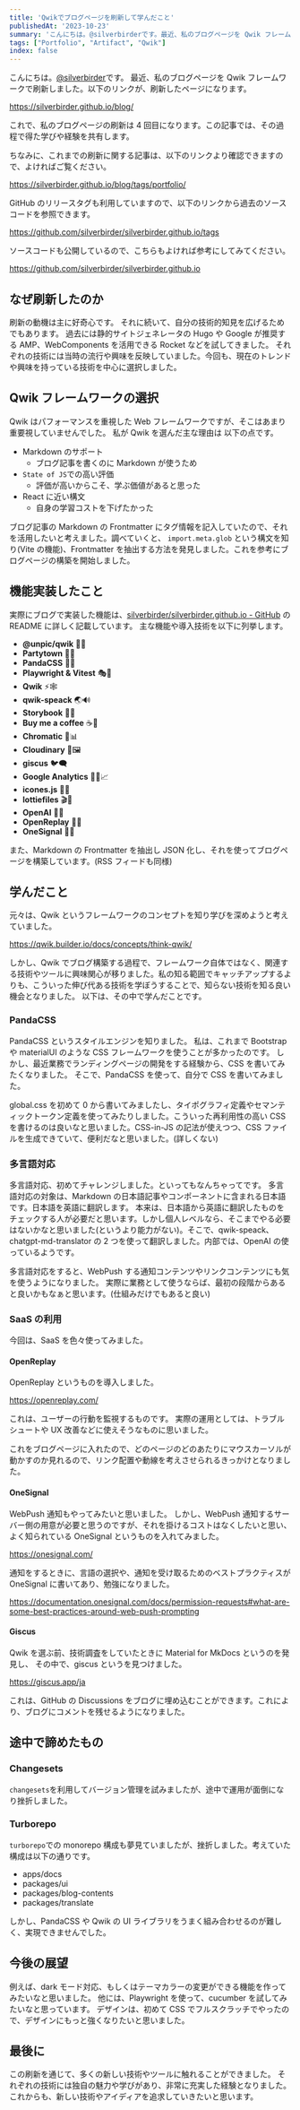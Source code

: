 ```yaml
---
title: 'Qwikでブログページを刷新して学んだこと'
publishedAt: '2023-10-23'
summary: 'こんにちは。@silverbirderです。最近、私のブログページを Qwik フレームワークで刷新しました。以下のリンクが、刷新したページになります。'
tags: ["Portfolio", "Artifact", "Qwik"]
index: false
---
```


こんにちは。[@silverbirder](https://x.com/silverbirder)です。
最近、私のブログページを Qwik フレームワークで刷新しました。以下のリンクが、刷新したページになります。

https://silverbirder.github.io/blog/

これで、私のブログページの刷新は 4 回目になります。この記事では、その過程で得た学びや経験を共有します。

ちなみに、これまでの刷新に関する記事は、以下のリンクより確認できますので、よければご覧ください。

https://silverbirder.github.io/blog/tags/portfolio/

GitHub のリリースタグも利用していますので、以下のリンクから過去のソースコードを参照できます。

https://github.com/silverbirder/silverbirder.github.io/tags

ソースコードも公開しているので、こちらもよければ参考にしてみてください。

https://github.com/silverbirder/silverbirder.github.io

## なぜ刷新したのか

刷新の動機は主に好奇心です。
それに続いて、自分の技術的知見を広げるためでもあります。
過去には静的サイトジェネレータの Hugo や Google が推奨する AMP、WebComponents を活用できる Rocket などを試してきました。
それぞれの技術には当時の流行や興味を反映していました。今回も、現在のトレンドや興味を持っている技術を中心に選択しました。

## Qwik フレームワークの選択

Qwik はパフォーマンスを重視した Web フレームワークですが、そこはあまり重要視していませんでした。
私が Qwik を選んだ主な理由は 以下の点です。

- Markdown のサポート
  - ブログ記事を書くのに Markdown が使うため
- `State of JS`での高い評価
  - 評価が高いからこそ、学ぶ価値があると思った
- React に近い構文
  - 自身の学習コストを下げたかった

ブログ記事の Markdown の Frontmatter にタグ情報を記入していたので、それを活用したいと考えました。調べていくと、 `import.meta.glob` という構文を知り(Vite の機能)、Frontmatter を抽出する方法を発見しました。これを参考にブログページの構築を開始しました。

## 機能実装したこと

実際にブログで実装した機能は、[silverbirder/silverbirder.github.io - GitHub](https://github.com/silverbirder/silverbirder.github.io) の README に詳しく記載しています。
主な機能や導入技術を以下に列挙します。

- **@unpic/qwik** 🚀📸
- **Partytown** 🥳🌐
- **PandaCSS** 🐼💃
- **Playwright & Vitest** 🎭🔬
- **Qwik** ⚡🕸️
- **qwik-speack** 🌏🔊
- **Storybook** 📓🌟
- **Buy me a coffee** ☕💖
- **Chromatic** 🌈📊
- **Cloudinary** 🌌🖼️
- **giscus** 🐦🗨️
- **Google Analytics** 🕵️‍♂️📈
- **icones.js** 📌🌈
- **lottiefiles** 🎬📁
- **OpenAI** 🧠🌐
- **OpenReplay** 🎥🔄
- **OneSignal** 📡💌

また、Markdown の Frontmatter を抽出し JSON 化し、それを使ってブログページを構築しています。(RSS フィードも同様)

## 学んだこと

元々は、Qwik というフレームワークのコンセプトを知り学びを深めようと考えていました。

https://qwik.builder.io/docs/concepts/think-qwik/

しかし、Qwik でブログ構築する過程で、フレームワーク自体ではなく、関連する技術やツールに興味関心が移りました。私の知る範囲でキャッチアップするよりも、こういった伸び代ある技術を学ぼうすることで、知らない技術を知る良い機会となりました。
以下は、その中で学んだことです。

### PandaCSS

PandaCSS というスタイルエンジンを知りました。
私は、これまで Bootstrap や materialUI のような CSS フレームワークを使うことが多かったのです。
しかし、最近業務でランディングページの開発をする経験から、CSS を書いてみたくなりました。
そこで、PandaCSS を使って、自分で CSS を書いてみました。

global.css を初めて 0 から書いてみましたし、タイポグラフィ定義やセマンティックトークン定義を使ってみたりしました。こういった再利用性の高い CSS を書けるのは良いなと思いました。CSS-in-JS の記法が使えつつ、CSS ファイルを生成できていて、便利だなと思いました。(詳しくない)

### 多言語対応

多言語対応、初めてチャレンジしました。といってもなんちゃってです。
多言語対応の対象は、Markdown の日本語記事やコンポーネントに含まれる日本語です。日本語を英語に翻訳します。
本来は、日本語から英語に翻訳したものをチェックする人が必要だと思います。しかし個人レベルなら、そこまでやる必要はないかなと思いました(というより能力がない)。そこで、qwik-speack、chatgpt-md-translator の 2 つを使って翻訳しました。内部では、OpenAI の使っているようです。

多言語対応をすると、WebPush する通知コンテンツやリンクコンテンツにも気を使うようになりました。
実際に業務として使うならば、最初の段階からあると良いかもなぁと思います。(仕組みだけでもあると良い)

### SaaS の利用

今回は、SaaS を色々使ってみました。

#### OpenReplay

OpenReplay というものを導入しました。

https://openreplay.com/

これは、ユーザーの行動を監視するものです。
実際の運用としては、トラブルシュートや UX 改善などに使えそうなものに思いました。

これをブログページに入れたので、どのページのどのあたりにマウスカーソルが動かすのか見れるので、リンク配置や動線を考えさせられるきっかけとなりました。

#### OneSignal

WebPush 通知もやってみたいと思いました。
しかし、WebPush 通知するサーバー側の用意が必要と思うのですが、それを掛けるコストはなくしたいと思い、
よく知られている OneSignal というものを入れてみました。

https://onesignal.com/

通知をするときに、言語の選択や、通知を受け取るためのベストプラクティスが OneSignal に書いてあり、勉強になりました。

https://documentation.onesignal.com/docs/permission-requests#what-are-some-best-practices-around-web-push-prompting

#### Giscus

Qwik を選ぶ前、技術調査をしていたときに Material for MkDocs というのを発見し、
その中で、giscus というを見つけました。

https://giscus.app/ja

これは、GitHub の Discussions をブログに埋め込むことができます。これにより、ブログにコメントを残せるようになりました。

## 途中で諦めたもの

### Changesets

`changesets`を利用してバージョン管理を試みましたが、途中で運用が面倒になり挫折しました。

### Turborepo

`turborepo`での monorepo 構成も夢見ていましたが、挫折しました。考えていた構成は以下の通りです。

- apps/docs
- packages/ui
- packages/blog-contents
- packages/translate

しかし、PandaCSS や Qwik の UI ライブラリをうまく組み合わせるのが難しく、実現できませんでした。

## 今後の展望

例えば、dark モード対応、もしくはテーマカラーの変更ができる機能を作ってみたいなと思いました。
他には、Playwright を使って、cucumber を試してみたいなと思っています。
デザインは、初めて CSS でフルスクラッチでやったので、デザインにもっと強くなりたいと思いました。

## 最後に

この刷新を通じて、多くの新しい技術やツールに触れることができました。
それぞれの技術には独自の魅力や学びがあり、非常に充実した経験となりました。
これからも、新しい技術やアイディアを追求していきたいと思います。
